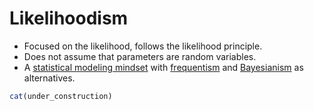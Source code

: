 # Likelihoodism {#likelihoodism}

* Focused on the likelihood, follows the likelihood principle.
* Does not assume that parameters are random variables.  
* A [statistical modeling mindset](#statistical-modeling) with [frequentism](#frequentism) and [Bayesianism](#bayesianism) as alternatives.


```r
cat(under_construction)
```

